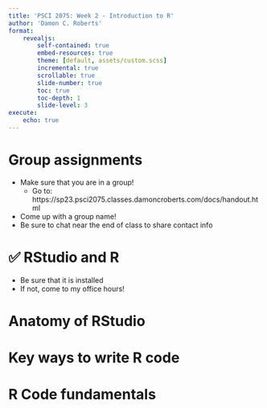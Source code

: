 ```yaml
---
title: 'PSCI 2075: Week 2 - Introduction to R'
author: 'Damon C. Roberts'
format: 
    revealjs:
        self-contained: true
        embed-resources: true
        theme: [default, assets/custom.scss]
        incremental: true
        scrollable: true
        slide-number: true
        toc: true
        toc-depth: 1
        slide-level: 3
execute:
    echo: true
---
```



# Group assignments

- Make sure that you are in a group!
    - Go to: https://sp23.psci2075.classes.damoncroberts.com/docs/handout.html
- Come up with a group name!
- Be sure to chat near the end of class to share contact info

# ✅ RStudio and R

- Be sure that it is installed
- If not, come to my office hours!

# Anatomy of RStudio

# Key ways to write R code

# R Code fundamentals